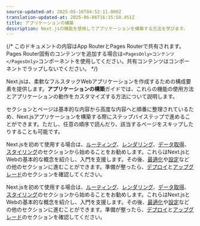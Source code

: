 ```yaml
---
source-updated-at: 2025-05-16T04:52:11.000Z
translation-updated-at: 2025-06-06T16:35:50.451Z
title: アプリケーションの構築
description: Next.jsの機能を使用してアプリケーションを構築する方法を学びます。
---
```


{/* このドキュメントの内容はApp RouterとPages Routerで共有されます。Pages Router固有のコンテンツを追加する場合は`<PagesOnly>コンテンツ</PagesOnly>`コンポーネントを使用してください。共有コンテンツはコンポーネントでラップしないでください。 */}

Next.jsは、柔軟なフルスタックWebアプリケーションを作成するための構成要素を提供します。**アプリケーションの構築**ガイドでは、これらの機能の使用方法とアプリケーションの動作をカスタマイズする方法について説明します。

セクションとページは基本的な内容から高度な内容へと順番に整理されているため、Next.jsアプリケーションを構築する際にステップバイステップで進めることができます。ただし、任意の順序で読んだり、該当するページをスキップしたりすることも可能です。

<AppOnly>

Next.jsを初めて使用する場合は、[ルーティング](/docs/app/building-your-application/routing)、[レンダリング](/docs/app/building-your-application/rendering)、[データ取得](/docs/app/building-your-application/data-fetching)、[スタイリング](/docs/app/building-your-application/styling)のセクションから始めることをお勧めします。これらはNext.jsとWebの基本的な概念を紹介し、入門を支援します。その後、[最適化](/docs/app/building-your-application/optimizing)や[設定](/docs/app/building-your-application/configuring)などの他のセクションに進むことができます。準備が整ったら、[デプロイ](/docs/app/building-your-application/deploying)と[アップグレード](/docs/app/building-your-application/upgrading)のセクションを確認してください。

</AppOnly>

<PagesOnly>

Next.jsを初めて使用する場合は、[ルーティング](/docs/pages/building-your-application/routing)、[レンダリング](/docs/pages/building-your-application/rendering)、[データ取得](/docs/pages/building-your-application/data-fetching)、[スタイリング](/docs/pages/building-your-application/styling)のセクションから始めることをお勧めします。これらはNext.jsとWebの基本的な概念を紹介し、入門を支援します。その後、[最適化](/docs/pages/building-your-application/optimizing)や[設定](/docs/pages/building-your-application/configuring)などの他のセクションに進むことができます。準備が整ったら、[デプロイ](/docs/pages/building-your-application/deploying)と[アップグレード](/docs/pages/building-your-application/upgrading)のセクションを確認してください。

</PagesOnly>